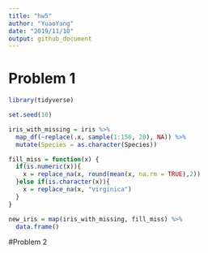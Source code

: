 ```yaml
---
title: "hw5"
author: "YuaoYang"
date: "2019/11/10"
output: github_document
---
```



# Problem 1
```r

library(tidyverse)

set.seed(10)

iris_with_missing = iris %>% 
  map_df(~replace(.x, sample(1:150, 20), NA)) %>%
  mutate(Species = as.character(Species))
```

```r
fill_miss = function(x) {
  if(is.numeric(x)){
    x = replace_na(x, round(mean(x, na.rm = TRUE),2))
  }else if(is.character(x)){
    x = replace_na(x, "virginica")
  }
}

new_iris = map(iris_with_missing, fill_miss) %>%
  data.frame()


```

#Problem 2
